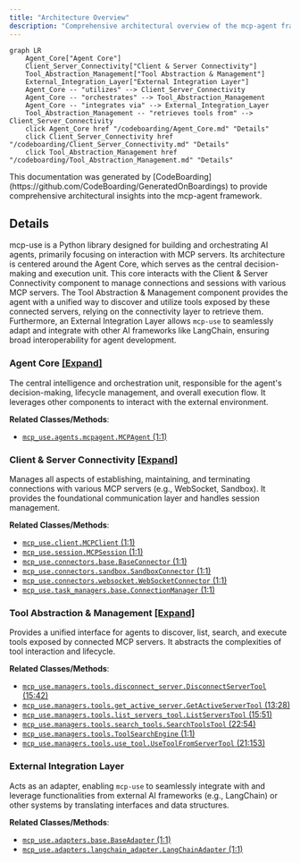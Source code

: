 ```yaml
---
title: "Architecture Overview"
description: "Comprehensive architectural overview of the mcp-agent framework"
---
```



```mermaid
graph LR
    Agent_Core["Agent Core"]
    Client_Server_Connectivity["Client & Server Connectivity"]
    Tool_Abstraction_Management["Tool Abstraction & Management"]
    External_Integration_Layer["External Integration Layer"]
    Agent_Core -- "utilizes" --> Client_Server_Connectivity
    Agent_Core -- "orchestrates" --> Tool_Abstraction_Management
    Agent_Core -- "integrates via" --> External_Integration_Layer
    Tool_Abstraction_Management -- "retrieves tools from" --> Client_Server_Connectivity
    click Agent_Core href "/codeboarding/Agent_Core.md" "Details"
    click Client_Server_Connectivity href "/codeboarding/Client_Server_Connectivity.md" "Details"
    click Tool_Abstraction_Management href "/codeboarding/Tool_Abstraction_Management.md" "Details"
```

<Info>
This documentation was generated by [CodeBoarding](https://github.com/CodeBoarding/GeneratedOnBoardings) to provide comprehensive architectural insights into the mcp-agent framework.
</Info>

## Details

mcp-use is a Python library designed for building and orchestrating AI agents, primarily focusing on interaction with MCP servers. Its architecture is centered around the Agent Core, which serves as the central decision-making and execution unit. This core interacts with the Client & Server Connectivity component to manage connections and sessions with various MCP servers. The Tool Abstraction & Management component provides the agent with a unified way to discover and utilize tools exposed by these connected servers, relying on the connectivity layer to retrieve them. Furthermore, an External Integration Layer allows `mcp-use` to seamlessly adapt and integrate with other AI frameworks like LangChain, ensuring broad interoperability for agent development.

### Agent Core [[Expand]](./Agent_Core)
The central intelligence and orchestration unit, responsible for the agent's decision-making, lifecycle management, and overall execution flow. It leverages other components to interact with the external environment.


**Related Classes/Methods**:

- <a href="https://github.com/CodeBoarding/mcp-use/blob/main/mcp_use/agents/mcpagent.py#L1-L1" target="_blank" rel="noopener noreferrer">`mcp_use.agents.mcpagent.MCPAgent` (1:1)</a>


### Client & Server Connectivity [[Expand]](./Client_Server_Connectivity)
Manages all aspects of establishing, maintaining, and terminating connections with various MCP servers (e.g., WebSocket, Sandbox). It provides the foundational communication layer and handles session management.


**Related Classes/Methods**:

- <a href="https://github.com/CodeBoarding/mcp-use/blob/main/mcp_use/client.py#L1-L1" target="_blank" rel="noopener noreferrer">`mcp_use.client.MCPClient` (1:1)</a>
- <a href="https://github.com/CodeBoarding/mcp-use/blob/main/mcp_use/session.py#L1-L1" target="_blank" rel="noopener noreferrer">`mcp_use.session.MCPSession` (1:1)</a>
- <a href="https://github.com/CodeBoarding/mcp-use/blob/main/mcp_use/connectors/base.py#L1-L1" target="_blank" rel="noopener noreferrer">`mcp_use.connectors.base.BaseConnector` (1:1)</a>
- <a href="https://github.com/CodeBoarding/mcp-use/blob/main/mcp_use/connectors/sandbox.py#L1-L1" target="_blank" rel="noopener noreferrer">`mcp_use.connectors.sandbox.SandboxConnector` (1:1)</a>
- <a href="https://github.com/CodeBoarding/mcp-use/blob/main/mcp_use/connectors/websocket.py#L1-L1" target="_blank" rel="noopener noreferrer">`mcp_use.connectors.websocket.WebSocketConnector` (1:1)</a>
- <a href="https://github.com/CodeBoarding/mcp-use/blob/main/mcp_use/task_managers/base.py#L1-L1" target="_blank" rel="noopener noreferrer">`mcp_use.task_managers.base.ConnectionManager` (1:1)</a>


### Tool Abstraction & Management [[Expand]](./Tool_Abstraction_Management)
Provides a unified interface for agents to discover, list, search, and execute tools exposed by connected MCP servers. It abstracts the complexities of tool interaction and lifecycle.


**Related Classes/Methods**:

- <a href="https://github.com/CodeBoarding/mcp-use/blob/main/mcp_use/managers/tools/disconnect_server.py#L15-L42" target="_blank" rel="noopener noreferrer">`mcp_use.managers.tools.disconnect_server.DisconnectServerTool` (15:42)</a>
- <a href="https://github.com/CodeBoarding/mcp-use/blob/main/mcp_use/managers/tools/get_active_server.py#L13-L28" target="_blank" rel="noopener noreferrer">`mcp_use.managers.tools.get_active_server.GetActiveServerTool` (13:28)</a>
- <a href="https://github.com/CodeBoarding/mcp-use/blob/main/mcp_use/managers/tools/list_servers_tool.py#L15-L51" target="_blank" rel="noopener noreferrer">`mcp_use.managers.tools.list_servers_tool.ListServersTool` (15:51)</a>
- <a href="https://github.com/CodeBoarding/mcp-use/blob/main/mcp_use/managers/tools/search_tools.py#L22-L54" target="_blank" rel="noopener noreferrer">`mcp_use.managers.tools.search_tools.SearchToolsTool` (22:54)</a>
- <a href="https://github.com/CodeBoarding/mcp-use/blob/main/mcp_use/managers/tools/tool_search_engine.py#L1-L1" target="_blank" rel="noopener noreferrer">`mcp_use.managers.tools.ToolSearchEngine` (1:1)</a>
- <a href="https://github.com/CodeBoarding/mcp-use/blob/main/mcp_use/managers/tools/use_tool.py#L21-L153" target="_blank" rel="noopener noreferrer">`mcp_use.managers.tools.use_tool.UseToolFromServerTool` (21:153)</a>


### External Integration Layer
Acts as an adapter, enabling `mcp-use` to seamlessly integrate with and leverage functionalities from external AI frameworks (e.g., LangChain) or other systems by translating interfaces and data structures.


**Related Classes/Methods**:

- <a href="https://github.com/CodeBoarding/mcp-use/blob/main/mcp_use/adapters/base.py#L1-L1" target="_blank" rel="noopener noreferrer">`mcp_use.adapters.base.BaseAdapter` (1:1)</a>
- <a href="https://github.com/CodeBoarding/mcp-use/blob/main/mcp_use/adapters/langchain_adapter.py#L1-L1" target="_blank" rel="noopener noreferrer">`mcp_use.adapters.langchain_adapter.LangChainAdapter` (1:1)</a>
